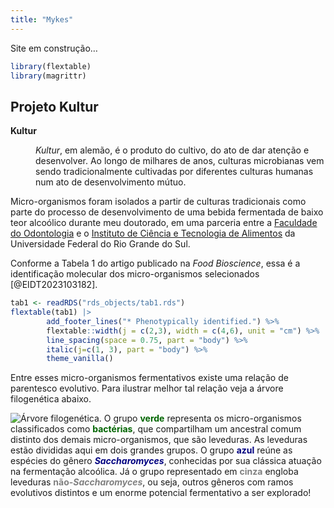 ```yaml
---
title: "Mykes"
---
```


Site em construção...

```r
library(flextable)
library(magrittr)
```

## Projeto Kultur

**Kultur**

:   *Kultur*, em alemão, é o produto do cultivo, do ato de dar atenção e desenvolver. Ao longo de milhares de anos, culturas microbianas vem sendo tradicionalmente cultivadas por diferentes culturas humanas num ato de desenvolvimento mútuo.

Micro-organismos foram isolados a partir de culturas tradicionais como parte do processo de desenvolvimento de uma bebida fermentada de baixo teor alcoólico durante meu doutorado, em uma parceria entre a [Faculdade do Odontologia](https://www.ufrgs.br/odontologia/) e o [Instituto de Ciência e Tecnologia de Alimentos](https://www.ufrgs.br/icta/) da Universidade Federal do Rio Grande do Sul.

Conforme a Tabela 1 do artigo publicado na *Food Bioscience*, essa é a identificação molecular dos micro-organismos selecionados [@EIDT2023103182].

```r
tab1 <- readRDS("rds_objects/tab1.rds")
flextable(tab1) |>
        add_footer_lines("* Phenotypically identified.") %>% 
        flextable::width(j = c(2,3), width = c(4,6), unit = "cm") %>%  
        line_spacing(space = 0.75, part = "body") %>% 
        italic(j=c(1, 3), part = "body") %>% 
        theme_vanilla()

```

Entre esses micro-organismos fermentativos existe uma relação de parentesco evolutivo. Para ilustrar melhor tal relação veja a árvore filogenética abaixo.

![Árvore filogenética.](images/cladogram.png) O grupo [<strong>verde</strong>]{style="color:darkgreen"} representa os micro-organismos classificados como [<strong>bactérias</strong>]{style="color:darkgreen"}, que compartilham um ancestral comum distinto dos demais micro-organismos, que são leveduras. As leveduras estão divididas aqui em dois grandes grupos. O grupo [<strong>azul</strong>]{style="color:navy"} reúne as espécies do gênero [<strong><em>Saccharomyces</em></strong>]{style="color:navy"}, conhecidas por sua clássica atuação na fermentação alcoólica. Já o grupo representado em [<strong>cinza</strong>]{style="color:gray"} engloba leveduras [<strong>não-<em>Saccharomyces</em></strong>]{style="color:gray"}, ou seja, outros gêneros com ramos evolutivos distintos e um enorme potencial fermentativo a ser explorado!